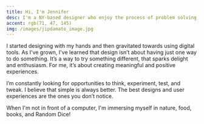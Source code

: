 ```yaml
---
title: Hi, I'm Jennifer
desc: I'm a NY-based designer who enjoy the process of problem solving, turning ideas into reality, and bringing values to both users and stakeholders. On my free time, I indulge in trying new recipes, yoga, and gaming.
accent: rgb(71, 47, 145)
img: /images/jipdamato_image.jpg
---
```


I started designing with my hands and then gravitated towards using digital tools. As I've grown, I've learned that design isn’t about having just one way to do something. It’s a way to try something different, that sparks delight and enthusiasm. For me, it’s about creating meaningful and positive experiences.

I’m constantly looking for opportunities to think, experiment, test, and tweak. I believe that simple is always better. The best designs and user experiences are the ones you don’t notice.

When I'm not in front of a computer, I'm immersing myself in nature, food, books, and Random Dice!
